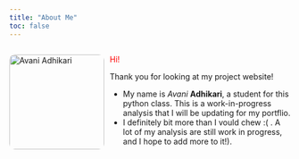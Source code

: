 ```yaml
---
title: "About Me"
toc: false
---
```


<div style="display: flex; gap: 10px; align-items: flex-start;">

<img src="../img/avani.jpeg" alt="Avani Adhikari" style="width: 170px; border-radius: 10px;">

<div>
  <p><span style="color:red">Hi!</span></p>
  <p>Thank you for looking at my project website!</p>

  - My name is *Avani* **Adhikari**, a student for this python class. This is a work-in-progress analysis that I will be updating for my portflio.
  - I definitely bit more than I vould chew :( . A lot of my analysis are still work in progress, and I hope to add more to it!).
</div>

</div>
